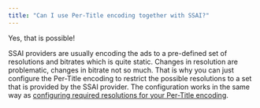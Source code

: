 ```yaml
---
title: "Can I use Per-Title encoding together with SSAI?"
---
```


Yes, that is possible!

SSAI providers are usually encoding the ads to a pre-defined set of resolutions and bitrates which is quite static. Changes in resolution are problematic, changes in bitrate not so much. That is why you can just configure the Per-Title encoding to restrict the possible resolutions to a set that is provided by the SSAI provider. The configuration works in the same way as [configuring required resolutions for your Per-Title encoding](/encoding/reference/how-can-i-specify-resolutions-for-a-per-title-encoding-that-are-required-to-be-created).